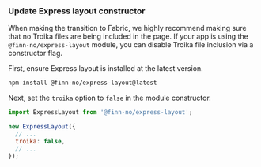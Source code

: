### Update Express layout constructor

When making the transition to Fabric, we highly recommend making sure that no Troika files are being included in the
page. If your app is using the `@finn-no/express-layout` module, you can disable Troika file inclusion via a constructor
flag.

First, ensure Express layout is installed at the latest version.

```sh
npm install @finn-no/express-layout@latest
```

Next, set the `troika` option to `false` in the module constructor.

```js
import ExpressLayout from '@finn-no/express-layout';

new ExpressLayout({
  // ...
  troika: false,
  // ...
});
```
